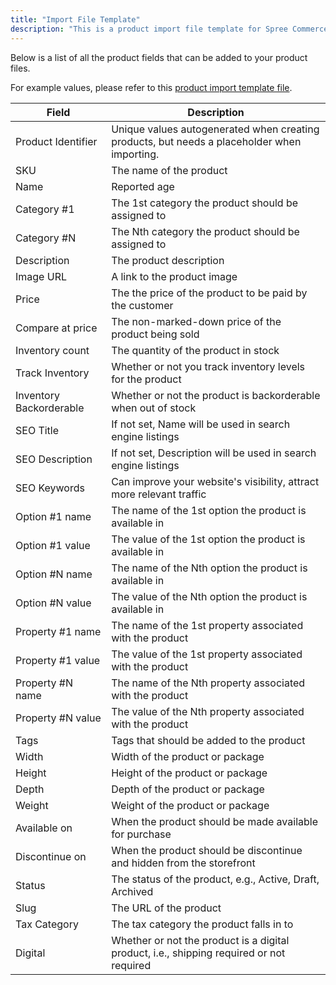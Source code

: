 ```yaml
---
title: "Import File Template"
description: "This is a product import file template for Spree Commerce open-source"
---
```


Below is a list of all the product fields that can be added to your product files.

For example values, please refer to this [product import template file](https://vendo-production-res.cloudinary.com/raw/upload/v1734435134/docs/Manage%20Products/Import%20Products/Product_Import_File_Template_zp33fj.csv).

| Field   | Description |
| ----------------------- | ------------------------------------------------------------------------------------------- |
| Product Identifier      | Unique values autogenerated when creating products, but needs a placeholder when importing. |
| SKU                     | The name of the product                                                                     |
| Name                    | Reported age                                                                                |
| Category #1             | The 1st category the product should be assigned to                                          |
| Category #N             | The Nth category the product should be assigned to                                          |
| Description             | The product description                                                                     |
| Image URL               | A link to the product image                                                                 |
| Price                   | The the price of the product to be paid by the customer                                     |
| Compare at price        | The non-marked-down price of the product being sold                                         |
| Inventory count         | The quantity of the product in stock                                                        |
| Track Inventory         | Whether or not you track inventory levels for the product                                   |
| Inventory Backorderable | Whether or not the product is backorderable when out of stock                               |
| SEO Title               | If not set, Name will be used in search engine listings                                     |
| SEO Description         | If not set, Description will be used in search engine listings                              |
| SEO Keywords            | Can improve your website's visibility, attract more relevant traffic                        |
| Option #1 name          | The name of the 1st option the product is available in                                      |
| Option #1 value         | The value of the 1st option the product is available in                                     |
| Option #N name          | The name of the Nth option the product is available in                                      |
| Option #N value         | The value of the Nth option the product is available in                                     |
| Property #1 name        | The name of the 1st property associated with the product                                    |
| Property #1 value       | The value of the 1st property associated with the product                                   |
| Property #N name        | The name of the Nth property associated with the product                                    |
| Property #N value       | The value of the Nth property associated with the product                                   |
| Tags                    | Tags that should be added to the product                                                    |
| Width                   | Width of the product or package                                                             |
| Height                  | Height of the product or package                                                            |
| Depth                   | Depth of the product or package                                                             |
| Weight                  | Weight of the product or package                                                            |
| Available on            | When the product should be made available for purchase                                      |
| Discontinue on          | When the product should be discontinue and hidden from the storefront                       |
| Status                  | The status of the product, e.g., Active, Draft, Archived                                    |
| Slug                    | The URL of the product                                                                      |
| Tax Category            | The tax category the product falls in to                                                    |
| Digital                 | Whether or not the product is a digital product, i.e., shipping required or not required    |